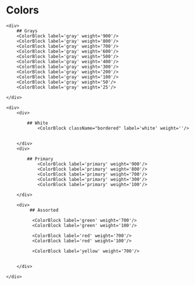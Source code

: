 


 
<Meta title="Atoms/Colors" />


 
# **Colors**

<div className="flex gap-12">

    <div>
        ## Grays
        <ColorBlock label='gray' weight='900'/>
        <ColorBlock label='gray' weight='800'/>
        <ColorBlock label='gray' weight='700'/>
        <ColorBlock label='gray' weight='600'/>
        <ColorBlock label='gray' weight='500'/>
        <ColorBlock label='gray' weight='400'/>
        <ColorBlock label='gray' weight='300'/>
        <ColorBlock label='gray' weight='200'/>
        <ColorBlock label='gray' weight='100'/>
        <ColorBlock label='gray' weight='50'/>
        <ColorBlock label='gray' weight='25'/>
    
    </div>

    <div>
        <div>

            ## White
                <ColorBlock className="bordered" label='white' weight=''/>
                
        
        </div>
        <div>

            ## Primary
                <ColorBlock label='primary' weight='900'/>
                <ColorBlock label='primary' weight='800'/>
                <ColorBlock label='primary' weight='700'/>
                <ColorBlock label='primary' weight='300'/>
                <ColorBlock label='primary' weight='100'/>
        
        </div>

        <div>
             ## Assorted

              <ColorBlock label='green' weight='700'/>
              <ColorBlock label='green' weight='100'/>

              <ColorBlock label='red' weight='700'/>
              <ColorBlock label='red' weight='100'/>

              <ColorBlock label='yellow' weight='700'/>

             
        </div>

    </div>

</div>
